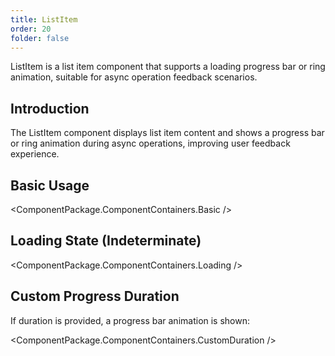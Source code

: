 ```yaml
---
title: ListItem
order: 20
folder: false
---
```


ListItem is a list item component that supports a loading progress bar or ring animation, suitable for async operation feedback scenarios.

## Introduction

The ListItem component displays list item content and shows a progress bar or ring animation during async operations, improving user feedback experience.

## Basic Usage

<ComponentPackage.ComponentContainers.Basic />

## Loading State (Indeterminate)

<ComponentPackage.ComponentContainers.Loading />

## Custom Progress Duration

If duration is provided, a progress bar animation is shown:

<ComponentPackage.ComponentContainers.CustomDuration />
